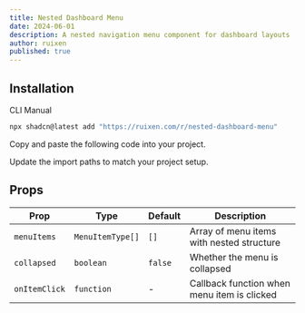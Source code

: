 ```yaml
---
title: Nested Dashboard Menu
date: 2024-06-01
description: A nested navigation menu component for dashboard layouts
author: ruixen
published: true
---
```


<ComponentPreview name="nested-dashboard-menu-demo" />

## Installation

<Tabs defaultValue="cli">

<TabsList>
  <TabsTrigger value="cli">CLI</TabsTrigger>
  <TabsTrigger value="manual">Manual</TabsTrigger>
</TabsList>
<TabsContent value="cli">

```bash
npx shadcn@latest add "https://ruixen.com/r/nested-dashboard-menu"
```

</TabsContent>

<TabsContent value="manual">

<Steps>

<Step>Copy and paste the following code into your project.</Step>

<ComponentSource name="nested-dashboard-menu" />

<Step>Update the import paths to match your project setup.</Step>

</Steps>

</TabsContent>

</Tabs>

## Props

| Prop          | Type             | Default | Description                                 |
| ------------- | ---------------- | ------- | ------------------------------------------- |
| `menuItems`   | `MenuItemType[]` | `[]`    | Array of menu items with nested structure   |
| `collapsed`   | `boolean`        | `false` | Whether the menu is collapsed               |
| `onItemClick` | `function`       | -       | Callback function when menu item is clicked |
